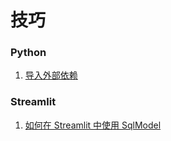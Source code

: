 # 技巧

### Python

1. [导入外部依赖](./Tips/sys-import.mdx)

### Streamlit

1. [如何在 Streamlit 中使用 SqlModel](./Tips/sqlmodel.mdx)